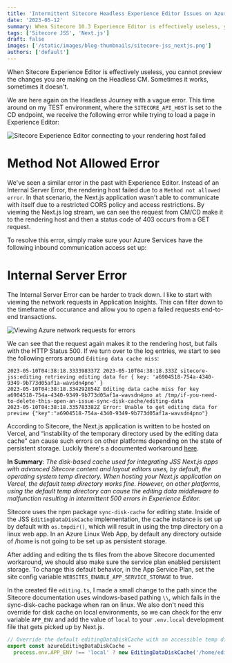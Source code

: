 ```yaml
---
title: 'Intermittent Sitecore Headless Experience Editor Issues on Azure PaaS'
date: '2023-05-12'
summary: When Sitecore 10.3 Experience Editor is effectively useless, you cannot preview the changes you are making on the Headless CM. Sometimes it works, sometimes it doesn't. Let's get it to work 100% of the time!
tags: ['Sitecore JSS', 'Next.js']
draft: false
images: ['/static/images/blog-thumbnails/sitecore-jss_nextjs.png']
authors: ['default']
---
```


When Sitecore Experience Editor is effectively useless, you cannot preview the changes you are making on the Headless CM. Sometimes it works, sometimes it doesn't.

We are here again on the Headless Journey with a vague error. This time around on my TEST environment, where the `SITECORE_API_HOST` is set to the CD endpoint, we receive the following error while trying to load a page in Experience Editor:

![Sitecore Experience Editor connecting to your rendering host failed](/static/images/blog-content-images/2023-05-12_exp-editor-error.png)

# Method Not Allowed Error
We've seen a similar error in the past with Experience Editor. Instead of an Internal Server Error, the rendering host failed due to a `Method not allowed error`. In that scenario, the Next.js application wasn't able to communicate with itself due to a restricted CORS policy and access restrictions. By viewing the Next.js log stream, we can see the request from CM/CD make it to the rendering host and then a status code of 403 occurs from a GET request.

To resolve this error, simply make sure your Azure Services have the following inbound communication access set up:

<AzureNetworkTable />

# Internal Server Error
The Internal Server Error can be harder to track down. I like to start with viewing the network requests in Application Insights. This can filter down to the timeframe of occurance and allow you to open a failed requests end-to-end transactions.

![Viewing Azure network requests for errors](/static/images/blog-content-images/2023-05-12_exp-editor-issue-azure-network-request.png)

We can see that the request again makes it to the rendering host, but fails with the HTTP Status 500. If we turn over to the log entries, we start to see the following errors around `Editing data cache miss`:

```
2023-05-10T04:38:18.333398337Z 2023-05-10T04:38:18.333Z sitecore-jss:editing retrieving editing data for { key: 'a6904518-754a-4340-9349-9b773d05af1a-wavsdn4pno' }
2023-05-10T04:38:18.334292854Z Editing data cache miss for key a6904518-754a-4340-9349-9b773d05af1a-wavsdn4pno at /tmp/if-you-need-to-delete-this-open-an-issue-sync-disk-cache/editing-data
2023-05-10T04:38:18.335783382Z Error: Unable to get editing data for preview {"key":"a6904518-754a-4340-9349-9b773d05af1a-wavsdn4pno"}
```

According to Sitecore, the Next.js application is written to be hosted on Vercel, and “instability of the temporary directory used by the editing data cache” can cause such errors on other platforms depending on the state of persistent storage. Luckily there's a documented workaround [here](https://doc.sitecore.com/xp/en/developers/hd/201/sitecore-headless-development/override-the-default-directory-used-by-the-disk-based-editing-cache-implementation.html).

**In Summary**:
*The disk-based cache used for integrating JSS Next.js apps with advanced Sitecore content and layout editors uses, by default, the operating system temp directory. When hosting your Next.js application on Vercel, the default temp directory works fine. However, on other platforms, using the default temp directory can cause the editing data middleware to malfunction resulting in intermittent 500 errors in Experience Editor.*

Sitecore uses the npm package `sync-disk-cache` for editing state. Inside of the JSS `EditingDataDiskCache` implementation, the cache instance is set up by default with `os.tmpdir()`, which will result in using the tmp directory on a linux web app. In an Azure Linux Web App, by default any directory outside of /home is not going to be set up as persistent storage.

After adding and editing the ts files from the above Sitecore documented workaround, we should also make sure the service plan enabled persistent storage. To change this default behavior, in the App Service Plan, set the site config variable `WEBSITES_ENABLE_APP_SERVICE_STORAGE` to true.

In the created file `editing.ts`, I made a small change to the path since the Sitecore documentation uses windows-based pathing `\\`, which fails in the sync-disk-cache package when ran on linux. We also don't need this override for disk cache on local environments, so we can check for the env variable `APP_ENV` and add the value of `local` to your `.env.local` development file that gets picked up by Next.js.
<br/>
```TypeScript
// Override the default editingDataDiskCache with an accessible temp directory
export const azureEditingDataDiskCache =
  process.env.APP_ENV !== 'local' ? new EditingDataDiskCache('/home/editing-disk-cache') : new EditingDataDiskCache();
```